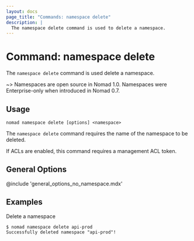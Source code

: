 ```yaml
---
layout: docs
page_title: "Commands: namespace delete"
description: |
  The namespace delete command is used to delete a namespace.
---
```


# Command: namespace delete

The `namespace delete` command is used delete a namespace.

~> Namespaces are open source in Nomad 1.0. Namespaces were Enterprise-only
when introduced in Nomad 0.7.

## Usage

```plaintext
nomad namespace delete [options] <namespace>
```

The `namespace delete` command requires the name of the namespace to be deleted.

If ACLs are enabled, this command requires a management ACL token.

## General Options

@include 'general_options_no_namespace.mdx'

## Examples

Delete a namespace

```shell-session
$ nomad namespace delete api-prod
Successfully deleted namespace "api-prod"!
```
